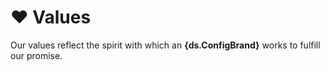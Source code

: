 
# ❤️ Values

Our values reflect the spirit with which an **{ds.ConfigBrand}** works to fulfill our promise.